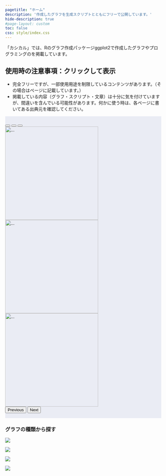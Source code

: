 ```yaml
---
pagetitle: "ホーム"
description: '作成したグラフを生成スクリプトとともにフリーで公開しています。'
hide-description: true
#page-layout: custom
toc: false
css: style/index.css
---
```


```{=html}
<style>
.content {
  padding-top: 0rem !important; 
}
</style>
```

「[カシカル]{.titlefont}」では、[R]{.monofont}のグラフ作成パッケージ[ggplot2]{.monofont}で作成したグラフやプログラミングのを掲載しています。

::: {.callout-warning collapse="true"}
# 使用時の注意事項：クリックして表示
- 完全フリーですが、一部使用用途を制限しているコンテンツがあります。（その場合はページに記載しています。）
- 掲載している内容（グラフ・スクリプト・文章）は十分に気を付けていますが、間違いを含んでいる可能性があります。何かに使う時は、各ページに書いてある出典元を確認してください。
:::


```{=html}

<style>
    .carousel {
        background-color: #8491c328;
        padding-top: 1rem;
        padding-bottom: 1rem;
    }
    .carousel-img {
        height: 300px;
        object-fit: contain;*/
    }
</style>

<div id="carouselExampleCaptions" class="carousel slide" data-bs-ride="carousel">
  <div class="carousel-indicators">
    <button type="button" data-bs-target="#carouselExampleCaptions" data-bs-slide-to="0" class="active" aria-current="true" aria-label="Slide 1"></button>
    <button type="button" data-bs-target="#carouselExampleCaptions" data-bs-slide-to="1" aria-label="Slide 2"></button>
    <button type="button" data-bs-target="#carouselExampleCaptions" data-bs-slide-to="2" aria-label="Slide 3"></button>
  </div>
  <div class="carousel-inner">
    <div class="carousel-item active" data-bs-interval="3000">
      <img src="./fig/6bs1_acpdt.png" class="d-block w-100 carousel-img" alt="...">
    </div>
    <div class="carousel-item" data-bs-interval="3000">
      <img src="./fig/koureika_愛知県.png" class="d-block w-100 carousel-img" alt="...">
    </div>
    <div class="carousel-item" data-bs-interval="3000">
      <img src="./fig/temp_lineplot_en.png" class="d-block w-100 carousel-img" alt="...">
    </div>
  </div>
  <button class="carousel-control-prev" type="button" data-bs-target="#carouselExampleCaptions" data-bs-slide="prev">
    <span class="carousel-control-prev-icon" aria-hidden="true"></span>
    <span class="visually-hidden">Previous</span>
  </button>
  <button class="carousel-control-next" type="button" data-bs-target="#carouselExampleCaptions" data-bs-slide="next">
    <span class="carousel-control-next-icon" aria-hidden="true"></span>
    <span class="visually-hidden">Next</span>
  </button>
</div>
```

::: {.content-container}

### グラフの種類から探す

::: {layout-ncol="4"}

![](./fig/line.png)

![](./fig/bar.png)

![](./fig/heat.png)

![](./fig/map.png)

:::
:::

### 
<!-- 
::: {.column-margin}
[![](./fig/r7halloween_catch.png){fig-alt="「地図でみる」ハロウィーンイベント2025"}](./contents/society/r7halloween/r7halloween.qmd)
:::


::: {.light-content}
This text will be shown in light mode.
:::


::: {.dark-content}
This text will be shown in dark mode.
:::

-->